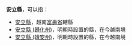 '''安立縣'''，可以指：
*[[安立縣|安立縣]]，越南[[富壽省|富壽省]]轄縣
*[[安立縣_(歸化州)|安立縣 (歸化州)]]，明朝時設置的縣，在今越南境
*[[安立縣_(靖安州)|安立縣 (靖安州)]]，明朝時設置的縣，在今越南境
{{Disambig|M|Cat=三字亚洲县名消歧义}}